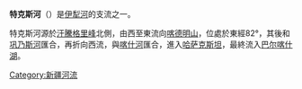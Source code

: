 '''特克斯河'''（{{lang-kk|Текес өзені}}）是[[伊犁河|伊犁河]]的支流之一。

特克斯河源於[[汗騰格里峰|汗騰格里峰]]北側，由西至東流向[[喀德明山|喀德明山]]，位處於東經82°，其後和[[巩乃斯河|巩乃斯河]]匯合，再折向西流，與[[喀什河|喀什河]]匯合，進入[[哈萨克斯坦|哈萨克斯坦]]，最終流入[[巴尔喀什湖|巴尔喀什湖]]。

{{中國西北邊境諸河}}
{{中国西部诸河}}

{{DEFAULTSORT:Tekes}}
[[Category:新疆河流|Category:新疆河流]]